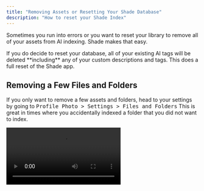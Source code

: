```yaml
---
title: "Removing Assets or Resetting Your Shade Database"
description: "How to reset your Shade Index"
---
```


Sometimes you run into errors or you want to reset your library to remove all of your assets from AI indexing. 
Shade makes that easy. 

<Warning>
    If you do decide to reset your database, all of your existing AI tags will be deleted **including** any of your custom descriptions and tags.
    This does a full reset of the Shade app. 
</Warning>

## Removing a Few Files and Folders

If you only want to remove a few assets and folders, head to your settings by going to <kbd>Profile Photo > Settings > Files and Folders</kbd>
This is great in times where you accidentally indexed a folder that you did not want to index.

<video src="https://firebasestorage.googleapis.com/v0/b/shade-prod.appspot.com/o/docs-videos%2Fremove-folders.mp4?alt=media&token=77e34ff8-2abe-4933-a32d-c6774e174af2" controls autoPlay />

## Resetting Your Entire Database

<Warning>Again, we highly don't recommend doing this unless there has been an error. If there is an error, please let us know in our [discord](https://discord.gg/h8wqFMJ4vK) before proceeding</Warning>

To remove all of your assets from the Shade database, head to the **Indexing** tab on the sidebar and check out the indexing status page.
At the bottom there will be a button called **Reset Database**. Click that and confirm that you want to reset your database.

<video src="https://firebasestorage.googleapis.com/v0/b/shade-prod.appspot.com/o/docs-videos%2Freset-db.mp4?alt=media&token=30295276-8c07-4c4f-99ff-a5a127ba4a97" controls autoPlay />
